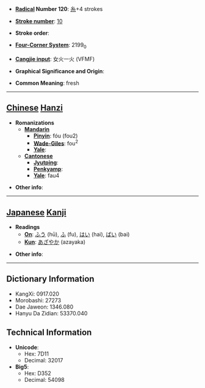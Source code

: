 * '''[[Wiktionary:Chinese radical index| Radical]] Number 120''': [[Wiktionary:Chinese radical index 糸|糸]]+4 strokes

* '''[[Wiktionary:Chinese total strokes index|Stroke number]]''': [[Wiktionary:Chinese total strokes index 10|10]]

* '''Stroke order''': 

* '''[[Wiktionary:Chinese four corner index|Four-Corner System]]''': 2199<sub>0</sub>

* '''[[Wiktionary:Chinese Cangjie index|Cangjie input]]''': 女火一火 (VFMF)

* '''Graphical Significance and Origin''': 

* '''Common Meaning''': fresh

----

== [[Chinese]] [[Hanzi]] ==

* '''Romanizations'''
** '''[[Mandarin]]'''
*** '''[[Pinyin]]''': fóu (fou2)
*** '''[[Wade-Giles]]''': fou<sup>2</sup>
*** '''[[Yale]]''': 
** '''[[Cantonese]]'''
*** '''[[Jyutping]]''':
*** '''[[Penkyamp]]''': 
*** '''[[Yale]]''': fau4

* '''Other info''': 

----

== [[Japanese]] [[Kanji]] ==

* '''Readings'''
** '''[[On]]''': [[ふう]] (hū), [[ふ]] (fu), [[はい]] (hai), [[ばい]] (bai)
** '''[[Kun]]''': [[あざやか]] (azayaka)

* '''Other info''':  

----

== Dictionary Information ==

* KangXi: 0917.020
* Morobashi: 27273
* Dae Jaweon: 1346.080
* Hanyu Da Zidian: 53370.040

== Technical Information ==

* '''Unicode''':
** Hex: 7D11
** Decimal: 32017
* '''Big5''':
** Hex: D352
** Decimal: 54098